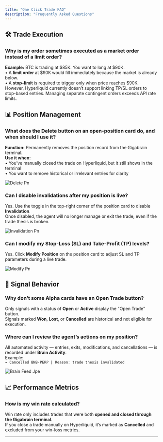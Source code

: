 ```yaml
---
title: "One Click Trade FAQ"
description: "Frequently Asked Questions"
---
```


## 🛠 Trade Execution

### **Why is my order sometimes executed as a market order instead of a limit order?**

**Example:** BTC is trading at \$85K. You want to long at \$90K.\
• A **limit order** at \$90K would fill immediately because the market is already below.\
• A **stop-limit** is required to trigger only when price reaches \$90K.\
However, Hyperliquid currently doesn’t support linking TP/SL orders to stop-based entries. Managing separate contingent orders exceeds API rate limits.

## 📊 Position Management

### **What does the Delete button on an open-position card do, and when should I use it?**

**Function:** Permanently removes the position record from the Gigabrain terminal.\
**Use it when:**\
• You’ve manually closed the trade on Hyperliquid, but it still shows in the terminal\
• You want to remove historical or irrelevant entries for clarity

![Delete Pn](/images/delete.png)

### **Can I disable invalidations after my position is live?**

Yes. Use the toggle in the top-right corner of the position card to disable **Invalidation**.\
Once disabled, the agent will no longer manage or exit the trade, even if the trade thesis is broken.

![Invalidation Pn](/images/Invalidation.png)

### **Can I modify my Stop-Loss (SL) and Take-Profit (TP) levels?**

Yes. Click **Modify Position** on the position card to adjust SL and TP parameters during a live trade.

![Modify Pn](/images/modify.png)

## 🧠 Signal Behavior

### **Why don’t some Alpha cards have an Open Trade button?**

Only signals with a status of **Open** or **Active** display the "Open Trade" button.\
Signals marked **Won**, **Lost**, or **Cancelled** are historical and not eligible for execution.

### **Where can I review the agent’s actions on my position?**

All automated activity — entries, exits, modifications, and cancellations — is recorded under **Brain Activity**.\
Example:\
`→ Cancelled BNB‑PERP | Reason: trade thesis invalidated`

![Brain Feed Jpe](/images/brain_feed.jpeg)

## 📈 Performance Metrics

### **How is my win rate calculated?**

Win rate only includes trades that were both **opened and closed through the Gigabrain terminal**.\
If you close a trade manually on Hyperliquid, it’s marked as **Cancelled** and excluded from your win-loss metrics.

---